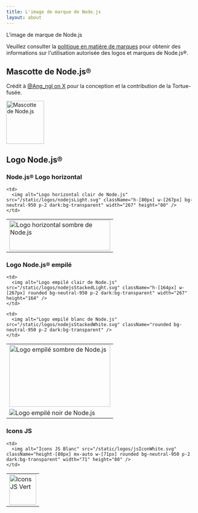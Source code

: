 ```yaml
---
title: L'image de marque de Node.js
layout: about
---
```


L'image de marque de Node.js

Veuillez consulter la [politique en matière de marques](https://trademark-policy.openjsf.org/) pour obtenir des informations sur l'utilisation autorisée des logos et marques de Node.js®.

## Mascotte de Node.js®

Crédit à [@Ang_ngl on X](https://x.com/Ang_ngl) pour la conception et la contribution de la Tortue-fusée.

<img
  alt="Mascotte de Node.js"
  src="/static/images/node-mascot.svg"
  className="w-[100px]"
  width="100"
  height="114"
/>

## Logo Node.js®

### Node.js® Logo horizontal

<table>
<tbody>
  <tr>
    <td>
      <img alt="Logo horizontal sombre de Node.js" src="/static/logos/nodejsDark.svg" className="h-[80px] w-[267px]" width="267" height="80" />
    </td>

    <td>
      <img alt="Logo horizontal clair de Node.js" src="/static/logos/nodejsLight.svg" className="h-[80px] w-[267px] bg-neutral-950 p-2 dark:bg-transparent" width="267" height="80" />
    </td>

  </tr>
</tbody>
</table>

### Logo Node.js® empilé

<table>
<tbody>
  <tr>
    <td>
      <img alt="Logo empilé sombre de Node.js" src="/static/logos/nodejsStackedDark.svg" className="h-[164px] w-[267px]" width="267" height="164" />
    </td>

    <td>
      <img alt="Logo empilé clair de Node.js" src="/static/logos/nodejsStackedLight.svg" className="h-[164px] w-[267px] rounded bg-neutral-950 p-2 dark:bg-transparent" width="267" height="164" />
    </td>

  </tr>

  <tr>
    <td>
      <img alt="Logo empilé noir de Node.js" src="/static/logos/nodejsStackedBlack.svg" />
    </td>

    <td>
      <img alt="Logo empilé blanc de Node.js" src="/static/logos/nodejsStackedWhite.svg" className="rounded bg-neutral-950 p-2 dark:bg-transparent" />
    </td>

  </tr>
</tbody>
</table>

### Icons JS

<table>
<tbody>
  <tr>
    <td>
      <img alt="Icons JS Vert" src="/static/logos/jsIconGreen.svg" className="height-[80px] mx-auto w-[71px]" width="71" height="80" />
    </td>

    <td>
      <img alt="Icons JS Blanc" src="/static/logos/jsIconWhite.svg" className="height-[80px] mx-auto w-[71px] rounded bg-neutral-950 p-2 dark:bg-transparent" width="71" height="80" />
    </td>

  </tr>
</tbody>
</table>
